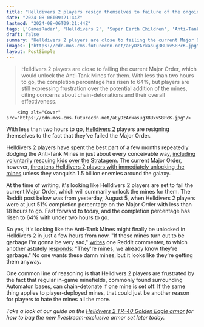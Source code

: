 ```yaml
---
title: "Helldivers 2 players resign themselves to failure of the ongoing Major Order, which means after months of dodging them, the comically-ignored mines are nearly here"
date: "2024-08-06T09:21:44Z"
lastmod: "2024-08-06T09:21:44Z"
tags: ['GamesRadar', 'Helldivers 2', 'Super Earth Children', 'Anti-Tank Mines', 'Major Order', 'Third-Person Shooter', 'Reddit', 'TR-40 Golden Eagle Armor']
draft: false
summary: "Helldivers 2 players are close to failing the current Major Order, which would unlock the Anti-Tank Mines for them. With less than two hours to go, the completion percentage has risen to 64%, but players are still expressing frustration over the potential addition of the mines, citing concerns about chain-detonations and their overall effectiveness."
images: ["https://cdn.mos.cms.futurecdn.net/aEyDzArkasug3BUxvS8PcK.jpg"]
layout: PostSimple
---
```

> Helldivers 2 players are close to failing the current Major Order, which would unlock the Anti-Tank Mines for them. With less than two hours to go, the completion percentage has risen to 64%, but players are still expressing frustration over the potential addition of the mines, citing concerns about chain-detonations and their overall effectiveness.


        <img alt="Cover" src="https://cdn.mos.cms.futurecdn.net/aEyDzArkasug3BUxvS8PcK.jpg"/>
        
With less than two hours to go, [Helldivers 2](https://www.gamesradar.com/helldivers-2-guide/) players are resigning themselves to the fact that they've failed the Major Order.

Helldivers 2 players have spent the best part of a few months repeatedly dodging the Anti-Tank Mines in just about every conceivable way, [including voluntarily rescuing kids over the Stratagem](https://www.gamesradar.com/games/third-person-shooter/new-helldivers-2-major-order-gives-players-another-shot-at-securing-anti-tank-mines-but-only-if-they-pick-the-stratagem-over-saving-thousands-of-super-earth-children/). The current Major Order, however, [threatens Helldivers 2 players with immediately unlocking the mines](https://www.gamesradar.com/games/third-person-shooter/helldivers-2-is-now-straight-up-threatening-players-with-a-new-stratagem-theyve-avoided-for-months-kill-15-billion-enemies-asap-or-you-get-the-mines/) unless they vanquish 1.5 billion enemies around the galaxy.

At the time of writing, it's looking like Helldivers 2 players are set to fail the current Major Order, which will summarily unlock the mines for them. The Reddit post below was from yesterday, August 5, when Helldivers 2 players were at just 51% completion percentage on the Major Order with less than 18 hours to go. Fast forward to today, and the completion percentage has risen to 64% with under two hours to go.

So yes, it's looking like the Anti-Tank Mines might finally be unlocked in Helldivers 2 in just a few hours from now. "If these mines turn out to be garbage I'm gonna be very sad," [writes](https://www.reddit.com/r/Helldivers/comments/1ekx5pi/comment/lgobth1/?utm_source=share&utm_medium=web3x&utm_name=web3xcss&utm_term=1&utm_content=share_button) one Reddit commenter, to which another astutely [responds](https://www.reddit.com/r/Helldivers/comments/1ekx5pi/comment/lgocoq0/?utm_source=share&utm_medium=web3x&utm_name=web3xcss&utm_term=1&utm_content=share_button): "They're mines, we already know they're garbage." No one wants these damn mines, but it looks like they're getting them anyway.

One common line of reasoning is that Helldivers 2 players are frustrated by the fact that regular in-game minefields, commonly found surrounding Automaton bases, can chain-detonate if one mine is set off. If the same thing applies to player-deployed mines, that could just be another reason for players to hate the mines all the more.

*Take a look at our guide on the *[<em>Helldivers 2 TR-40 Golden Eagle armor</em>](https://www.gamesradar.com/games/third-person-shooter/helldivers-2-golden-eagle-armor/)* for how to bag the new livestream-exclusive armor set later today.*
        